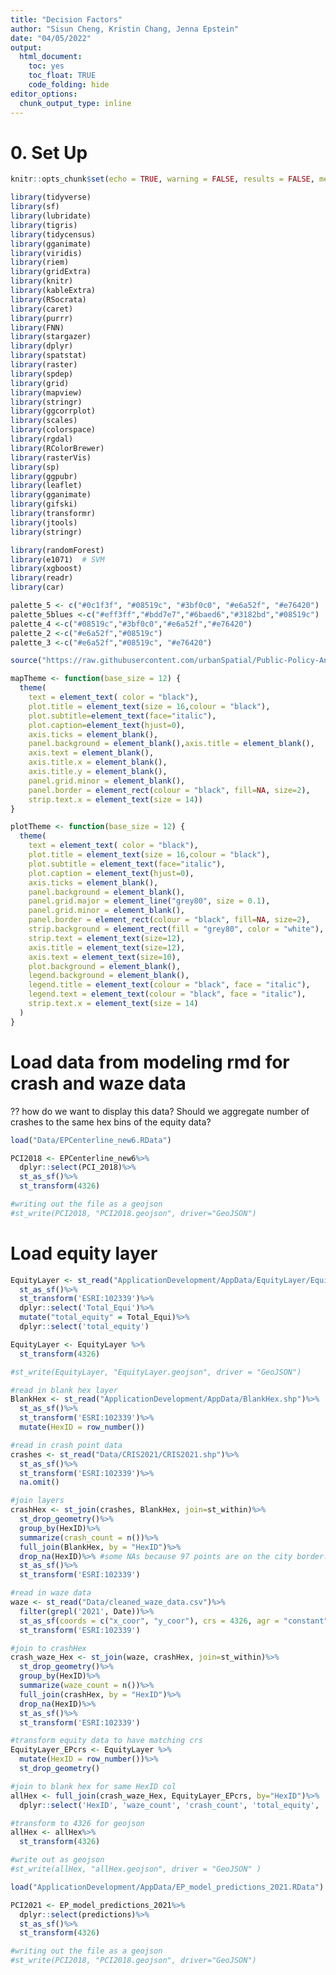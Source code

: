 ```yaml
---
title: "Decision Factors"
author: "Sisun Cheng, Kristin Chang, Jenna Epstein"
date: "04/05/2022"
output:
  html_document:
    toc: yes
    toc_float: TRUE
    code_folding: hide
editor_options:
  chunk_output_type: inline
---
```

# 0. Set Up

```r
knitr::opts_chunk$set(echo = TRUE, warning = FALSE, results = FALSE, message = FALSE)
```

```r
library(tidyverse)
library(sf)
library(lubridate)
library(tigris)
library(tidycensus)
library(gganimate)
library(viridis)
library(riem)
library(gridExtra)
library(knitr)
library(kableExtra)
library(RSocrata)
library(caret)
library(purrr)
library(FNN)
library(stargazer)
library(dplyr)
library(spatstat)
library(raster)
library(spdep)
library(grid)
library(mapview)
library(stringr)
library(ggcorrplot)
library(scales)
library(colorspace)
library(rgdal)          
library(RColorBrewer) 
library(rasterVis)    
library(sp)
library(ggpubr)
library(leaflet)
library(gganimate)
library(gifski)
library(transformr)
library(jtools)
library(stringr)

library(randomForest)
library(e1071)  # SVM
library(xgboost)
library(readr)
library(car)

palette_5 <- c("#0c1f3f", "#08519c", "#3bf0c0", "#e6a52f", "#e76420")
palette_5blues <-c("#eff3ff","#bdd7e7","#6baed6","#3182bd","#08519c")
palette_4 <-c("#08519c","#3bf0c0","#e6a52f","#e76420")
palette_2 <-c("#e6a52f","#08519c")
palette_3 <-c("#e6a52f","#08519c", "#e76420")

source("https://raw.githubusercontent.com/urbanSpatial/Public-Policy-Analytics-Landing/master/functions.r")
```

```r
mapTheme <- function(base_size = 12) {
  theme(
    text = element_text( color = "black"),
    plot.title = element_text(size = 16,colour = "black"),
    plot.subtitle=element_text(face="italic"),
    plot.caption=element_text(hjust=0),
    axis.ticks = element_blank(),
    panel.background = element_blank(),axis.title = element_blank(),
    axis.text = element_blank(),
    axis.title.x = element_blank(),
    axis.title.y = element_blank(),
    panel.grid.minor = element_blank(),
    panel.border = element_rect(colour = "black", fill=NA, size=2),
    strip.text.x = element_text(size = 14))
}

plotTheme <- function(base_size = 12) {
  theme(
    text = element_text( color = "black"),
    plot.title = element_text(size = 16,colour = "black"),
    plot.subtitle = element_text(face="italic"),
    plot.caption = element_text(hjust=0),
    axis.ticks = element_blank(),
    panel.background = element_blank(),
    panel.grid.major = element_line("grey80", size = 0.1),
    panel.grid.minor = element_blank(),
    panel.border = element_rect(colour = "black", fill=NA, size=2),
    strip.background = element_rect(fill = "grey80", color = "white"),
    strip.text = element_text(size=12),
    axis.title = element_text(size=12),
    axis.text = element_text(size=10),
    plot.background = element_blank(),
    legend.background = element_blank(),
    legend.title = element_text(colour = "black", face = "italic"),
    legend.text = element_text(colour = "black", face = "italic"),
    strip.text.x = element_text(size = 14)
  )
}

```

# Load data from modeling rmd for crash and waze data
?? how do we want to display this data? Should we aggregate number of crashes to the same hex bins of the equity data? 
```r
load("Data/EPCenterline_new6.RData")

PCI2018 <- EPCenterline_new6%>%
  dplyr::select(PCI_2018)%>%
  st_as_sf()%>%
  st_transform(4326)

#writing out the file as a geojson
#st_write(PCI2018, "PCI2018.geojson", driver="GeoJSON")
```

# Load equity layer

```r
EquityLayer <- st_read("ApplicationDevelopment/AppData/EquityLayer/Equity_12_11_2020/Equity_12_11_2020.shp")%>%
  st_as_sf()%>%
  st_transform('ESRI:102339')%>%
  dplyr::select('Total_Equi')%>%
  mutate("total_equity" = Total_Equi)%>%
  dplyr::select('total_equity')

EquityLayer <- EquityLayer %>%
  st_transform(4326)

#st_write(EquityLayer, "EquityLayer.geojson", driver = "GeoJSON")
```


```r
#read in blank hex layer
BlankHex <- st_read("ApplicationDevelopment/AppData/BlankHex.shp")%>%
  st_as_sf()%>%
  st_transform('ESRI:102339')%>%
  mutate(HexID = row_number())

#read in crash point data
crashes <- st_read("Data/CRIS2021/CRIS2021.shp")%>%
  st_as_sf()%>%
  st_transform('ESRI:102339')%>%
  na.omit()

#join layers
crashHex <- st_join(crashes, BlankHex, join=st_within)%>%
  st_drop_geometry()%>%
  group_by(HexID)%>%
  summarize(crash_count = n())%>%
  full_join(BlankHex, by = "HexID")%>%
  drop_na(HexID)%>% #some NAs because 97 points are on the city border...excluding for now
  st_as_sf()%>%
  st_transform('ESRI:102339')
```


```r
#read in waze data
waze <- st_read("Data/cleaned_waze_data.csv")%>%
  filter(grepl('2021', Date))%>%
  st_as_sf(coords = c("x_coor", "y_coor"), crs = 4326, agr = "constant") %>%
  st_transform('ESRI:102339')

#join to crashHex
crash_waze_Hex <- st_join(waze, crashHex, join=st_within)%>%
  st_drop_geometry()%>%
  group_by(HexID)%>%
  summarize(waze_count = n())%>%
  full_join(crashHex, by = "HexID")%>%
  drop_na(HexID)%>%
  st_as_sf()%>%
  st_transform('ESRI:102339')
```


```r
#transform equity data to have matching crs
EquityLayer_EPcrs <- EquityLayer %>%
  mutate(HexID = row_number())%>%
  st_drop_geometry()

#join to blank hex for same HexID col
allHex <- full_join(crash_waze_Hex, EquityLayer_EPcrs, by="HexID")%>%
  dplyr::select('HexID', 'waze_count', 'crash_count', 'total_equity', 'geometry')

#transform to 4326 for geojson
allHex <- allHex%>%
  st_transform(4326)

#write out as geojson
#st_write(allHex, "allHex.geojson", driver = "GeoJSON" )
```
```r
load("ApplicationDevelopment/AppData/EP_model_predictions_2021.RData")

PCI2021 <- EP_model_predictions_2021%>%
  dplyr::select(predictions)%>%
  st_as_sf()%>%
  st_transform(4326)

#writing out the file as a geojson
#st_write(PCI2018, "PCI2018.geojson", driver="GeoJSON")

```













